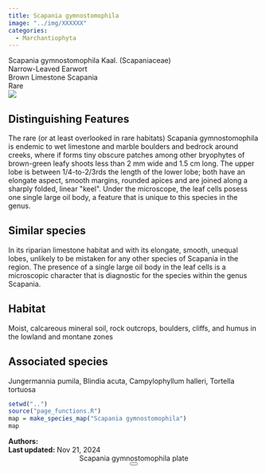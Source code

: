 ```yaml
---
title: Scapania gymnostomophila
image: "../img/XXXXXX"
categories:
  - Marchantiophyta
---
```


<div class="info-panel">
 <div class="info-top">
  <div class="taxon-scientific"><span class="taxon-name">Scapania gymnostomophila</span> <span class="taxon-authority">Kaal.</span> <span class="taxon-family">(Scapaniaceae)</span></div>
  <div class="taxon-common">Narrow-Leaved Earwort</div>
 </div>
 <div class="info-bottom">
  <div class="taxon-qnd">Brown Limestone Scapania</div>
  <div class="taxon-abundance">Rare</div>
 </div>
</div>
<div class="imerss-content-frame">
 <div class="imerss-image-header">
  <div class="imerss-image-holder imerss-column-left" data-toggle="tooltip" style="background-image: url(../img/XXXXXX)" title="XXXXXX">
  </div>

  <div class="imerss-image-holder imerss-column-right" data-toggle="tooltip" style="background-image: url(../img/XXXXXX)" title="XXXXXX">
  </div>
 
 </div>
 <div class="imerss-content-lower">
  <div class="imerss-column-left">
  <div class="tab-microscope" data-micromodal-trigger="modal-plate">
  <img src="../img/bryo guide microscope.png"/>
  </div>

<h2>Distinguishing Features</h2>

The rare (or at least overlooked in rare habitats) Scapania gymnostomophila is endemic to wet limestone and marble boulders and bedrock around creeks, where if forms tiny obscure patches among other bryophytes of brown-green leafy shoots less than 2 mm wide and 1.5 cm long. The upper lobe is between 1/4-to-2/3rds the length of the lower lobe; both have an elongate aspect, smooth margins, rounded apices and are joined along a sharply folded, linear &quot;keel&quot;. Under the microscope, the leaf cells posess one single large oil body, a feature that is unique to this species in the genus. 

<h2>Similar species</h2>

In its riparian limestone habitat and with its elongate, smooth, unequal lobes, unlikely to be mistaken for any other species of Scapania in the region. The presence of a single large oil body in the leaf cells is a microscopic character that is diagnostic for the species within the genus Scapania. 

<h2>Habitat</h2>

Moist, calcareous mineral soil, rock outcrops, boulders, cliffs, and humus in the lowland and montane zones

<h2>Associated species</h2>

Jungermannia pumila, Blindia acuta, Campylophyllum halleri, Tortella tortuosa
</div>

<div class="imerss-column-right">

<div class="imerss-image-holder imerss-column-right" data-toggle="tooltip" style="background-image: url(../img/XXXXX)" title="XXXXX">
</div>

<div class="imerss-map-holder">
```r
setwd("..")
source("page_functions.R")
map = make_species_map("Scapania gymnostomophila")
map
```
</div>

</div>

</div>
</div>

<div class="taxon-footer">
 <div class="taxon-authors"><b>Authors:</b> <span></span></div>
 <div class="taxon-update"><b>Last updated:</b> <span>Nov 21, 2024</span></div>
</div>

<div class="modal micromodal-slide" id="modal-plate" aria-hidden="true">
 <div class="modal__overlay" tabindex="-1" data-micromodal-close>
  <div class="modal__container" role="dialog" aria-modal="true" aria-labelledby="modal-plate-title" >
   <header class="modal__header">
   <div class="modal__title" id="modal-plate-title">
  Scapania gymnostomophila plate
   </div>
   <button class="modal__close" aria-label="Close" data-micromodal-close></button>
   </header>
  <div class="modal__content" id="modal-plate-content">
   <div class="imerss-image-holder" data-toggle="tooltip" style="background-image: url(../img/XXXXX)" title="XXXXX">
  </div>
  </div>
  </div>
 </div>
</div>

<script src="../js/micromodal.min.js"></script>
<link href="../css/style-taxon.css" rel="stylesheet">
<link href="../css/micromodal.css" rel="stylesheet">

<script>
MicroModal.init();
</script>

